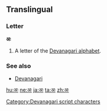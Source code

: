 ==Translingual==

===Letter===
'''अः'''

# A letter of the [[Devanagari alphabet]].

===See also===
* [[w:Devanagari|Devanagari]]

[[Category:Devanagari script characters]]

[[hu:अः]]
[[ne:अः]]
[[ja:अः]]
[[ta:अः]]
[[zh:अः]]